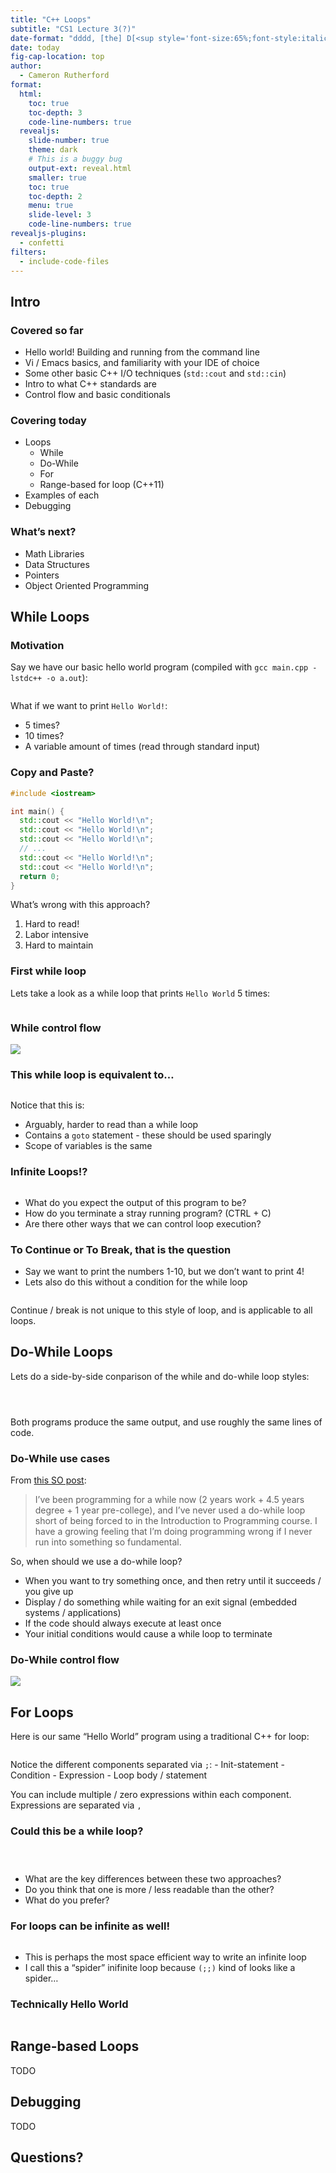 ```yaml
---
title: "C++ Loops"
subtitle: "CS1 Lecture 3(?)"
date-format: "dddd, [the] D[<sup style='font-size:65%;font-style:italic;'>th</sup>] [of] MMMM, YYYY"
date: today
fig-cap-location: top
author:
  - Cameron Rutherford
format:
  html:
    toc: true
    toc-depth: 3
    code-line-numbers: true
  revealjs:
    slide-number: true
    theme: dark
    # This is a buggy bug
    output-ext: reveal.html
    smaller: true
    toc: true
    toc-depth: 2
    menu: true
    slide-level: 3
    code-line-numbers: true
revealjs-plugins:
  - confetti
filters:
  - include-code-files
---
```


## Intro

### Covered so far

- Hello world! Building and running from the command line
- Vi / Emacs basics, and familiarity with your IDE of choice
- Some other basic C++ I/O techniques (`std::cout` and `std::cin`)
- Intro to what C++ standards are
- Control flow and basic conditionals

### Covering today

- Loops
  - While
  - Do-While
  - For
  - Range-based for loop (C++11)
- Examples of each
- Debugging

### What's next?

- Math Libraries
- Data Structures
- Pointers
- Object Oriented Programming

## While Loops

### Motivation

Say we have our basic hello world program (compiled with `gcc main.cpp -lstdc++ -o a.out`):

```.cpp
```
What if we want to print `Hello World!`:

- 5 times?
- 10 times?
- A variable amount of times (read through standard input)

### Copy and Paste?

```cpp
#include <iostream>

int main() {
  std::cout << "Hello World!\n";
  std::cout << "Hello World!\n";
  std::cout << "Hello World!\n";
  // ...
  std::cout << "Hello World!\n";
  std::cout << "Hello World!\n";
  return 0;
}
```

What's wrong with this approach?

1. Hard to read!
1. Labor intensive
1. Hard to maintain

### First while loop

Lets take a look as a while loop that prints `Hello World` 5 times:

```.cpp
```

### While control flow

![](https://education.launchcode.org/lchs/_images/while-loop-flow.png)

### This while loop is equivalent to...

```.cpp
```

Notice that this is:

- Arguably, harder to read than a while loop
- Contains a `goto` statement - these should be used sparingly
- Scope of variables is the same

### Infinite Loops!?

```.cpp
```

- What do you expect the output of this program to be?
- How do you terminate a stray running program? (CTRL + C)
- Are there other ways that we can control loop execution?

### To Continue or To Break, that is the question

- Say we want to print the numbers 1-10, but we don't want to print 4!
- Lets also do this without a condition for the while loop

```.cpp
```

Continue / break is not unique to this style of loop, and is applicable to all loops.

## Do-While Loops

Lets do a side-by-side conparison of the while and do-while loop styles:

:::: {.columns}

::: {.column}

```.cpp
```

:::

::: {.column}

```.cpp
```

:::

::::

Both programs produce the same output, and use roughly the same lines of code.

### Do-While use cases

From [this SO post](https://stackoverflow.com/questions/3347001/do-while-vs-while):

> I've been programming for a while now (2 years work + 4.5 years degree + 1 year pre-college), and I've never used a do-while loop short of being forced to in the Introduction to Programming course. I have a growing feeling that I'm doing programming wrong if I never run into something so fundamental.

So, when should we use a do-while loop?

- When you want to try something once, and then retry until it succeeds / you give up
- Display / do something while waiting for an exit signal (embedded systems / applications)
- If the code should always execute at least once
- Your initial conditions would cause a while loop to terminate

### Do-While control flow

![](https://codeforwin.org/wp-content/uploads/2017/09/do-while-loop-flowchart.png)

## For Loops

Here is our same "Hello World" program using a traditional C++ for loop:

```.cpp
```

Notice the different components separated via `;`:
- Init-statement
- Condition
- Expression
- Loop body / statement

You can include multiple / zero expressions within each component. Expressions are separated via `,`

### Could this be a while loop?

:::: {.columns}

::: {.column}

```.cpp
```

:::

::: {.column}

```.cpp
```

:::

::::

- What are the key differences between these two approaches?
- Do you think that one is more / less readable than the other?
- What do you prefer?

### For loops can be infinite as well!

```.cpp
```

- This is perhaps the most space efficient way to write an infinite loop
- I call this a "spider" inifinite loop because `(;;)` kind of looks like a spider...

### Technically Hello World

```.cpp
```

## Range-based Loops

TODO

## Debugging

TODO

## Questions?
